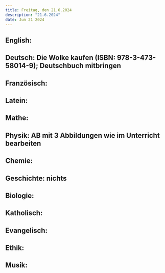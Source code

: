 ```yaml
---
title: Freitag, den 21.6.2024
description: "21.6.2024"
date: Jun 21 2024
---
```


## English: 
## Deutsch: Die Wolke kaufen (ISBN: 978-3-473-58014-9); Deutschbuch mitbringen
## Französisch: 
## Latein: 
## Mathe: 
## Physik: AB mit 3 Abbildungen wie im Unterricht bearbeiten
## Chemie: 
## Geschichte: nichts
## Biologie: 
## Katholisch: 
## Evangelisch: 
## Ethik: 
## Musik: 